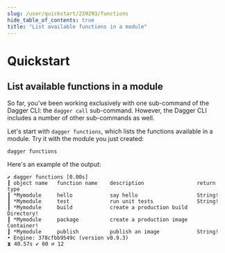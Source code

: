 ```yaml
---
slug: /user/quickstart/239293/functions
hide_table_of_contents: true
title: "List available functions in a module"
---
```


# Quickstart

<PartialExperimentalDocs />

## List available functions in a module

So far, you've been working exclusively with one sub-command of the Dagger CLI: the `dagger call` sub-command. However, the Dagger CLI includes a number of other sub-commands as well.

Let's start with `dagger functions`, which lists the functions available in a module. Try it with the module you just created:

```shell
dagger functions
```

Here's an example of the output:

```shell
✔ dagger functions [0.00s]
┃ object name   function name    description                 return type
┃ *Mymodule     hello            say hello                   String!
┃ *Mymodule     test             run unit tests              String!
┃ *Mymodule     build            create a production build   Directory!
┃ *Mymodule     package          create a production image   Container!
┃ *Mymodule     publish          publish an image            String!
• Engine: 378cfbb9549c (version v0.9.3)
⧗ 40.57s ✔ 60 ∅ 12
```
